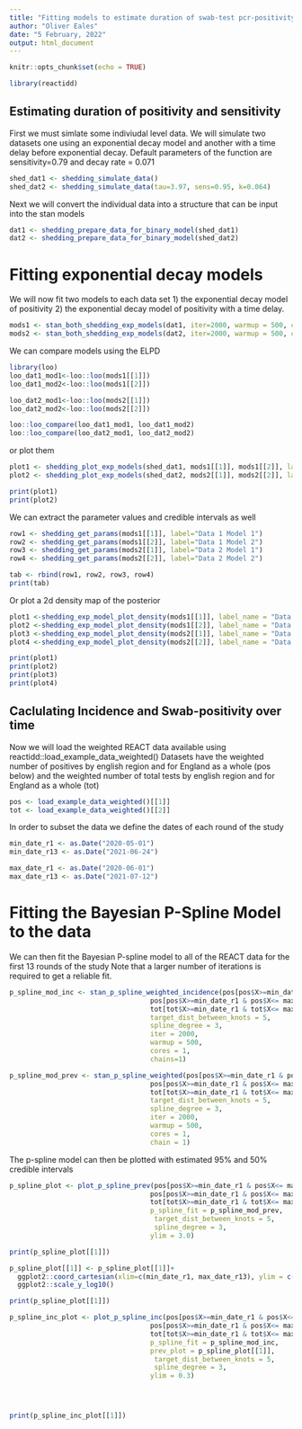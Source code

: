 ```yaml
---
title: "Fitting models to estimate duration of swab-test pcr-positivity"
author: "Oliver Eales"
date: "5 February, 2022"
output: html_document
---
```


```r
knitr::opts_chunk$set(echo = TRUE)
```

```r
library(reactidd)
```

## Estimating duration of positivity and sensitivity
First we must simlate some indiviudal level data. We will simulate two datasets one using an exponential decay model and another with a time delay before exponential decay. Default parameters of the function are sensitivity=0.79 and decay rate = 0.071
```r
shed_dat1 <- shedding_simulate_data()
shed_dat2 <- shedding_simulate_data(tau=3.97, sens=0.95, k=0.064)
```

Next we will convert the individual data into a structure that can be input into the stan models

```r
dat1 <- shedding_prepare_data_for_binary_model(shed_dat1)
dat2 <- shedding_prepare_data_for_binary_model(shed_dat2)
```

# Fitting exponential decay models
We will now fit two models to each data set 1) the exponential decay model of positivity 2) the exponential decay model of positivity with a time delay.

```r
mods1 <- stan_both_shedding_exp_models(dat1, iter=2000, warmup = 500, chains=1)
mods2 <- stan_both_shedding_exp_models(dat2, iter=2000, warmup = 500, chains=1)

```

We can compare models using the ELPD

```r
library(loo)
loo_dat1_mod1<-loo::loo(mods1[[1]])
loo_dat1_mod2<-loo::loo(mods1[[2]])

loo_dat2_mod1<-loo::loo(mods2[[1]])
loo_dat2_mod2<-loo::loo(mods2[[2]])

loo::loo_compare(loo_dat1_mod1, loo_dat1_mod2)
loo::loo_compare(loo_dat2_mod1, loo_dat2_mod2)


```

or plot them 
```r

plot1 <- shedding_plot_exp_models(shed_dat1, mods1[[1]], mods1[[2]], label_name = "Simulation1")
plot2 <- shedding_plot_exp_models(shed_dat2, mods2[[1]], mods2[[2]], label_name = "Simulation2")

print(plot1)
print(plot2)
```

We can extract the parameter values and credible intervals as well
```r
row1 <- shedding_get_params(mods1[[1]], label="Data 1 Model 1")
row2 <- shedding_get_params(mods1[[2]], label="Data 1 Model 2")
row3 <- shedding_get_params(mods2[[1]], label="Data 2 Model 1")
row4 <- shedding_get_params(mods2[[2]], label="Data 2 Model 2")

tab <- rbind(row1, row2, row3, row4)
print(tab)

```

Or plot a 2d density map of the posterior

```r

plot1 <-shedding_exp_model_plot_density(mods1[[1]], label_name = "Data 1 Model 1")
plot2 <-shedding_exp_model_plot_density(mods1[[2]], label_name = "Data 1 Model 2")
plot3 <-shedding_exp_model_plot_density(mods2[[1]], label_name = "Data 2 Model 1")
plot4 <-shedding_exp_model_plot_density(mods2[[2]], label_name = "Data 2 Model 2")

print(plot1)
print(plot2)
print(plot3)
print(plot4)

```

## Caclulating Incidence and Swab-positivity over time
Now we will load the weighted REACT data available using reactidd::load_example_data_weighted() 
Datasets have the weighted number of positives by english region and for England as a whole (pos below)
and the weighted number of total tests by english region and for England as a whole (tot)

```r
pos <- load_example_data_weighted()[[1]]
tot <- load_example_data_weighted()[[2]]
```

In order to subset the data we define the dates of each round of the study
```r
min_date_r1 <- as.Date("2020-05-01")
min_date_r13 <- as.Date("2021-06-24")

max_date_r1 <- as.Date("2020-06-01")
max_date_r13 <- as.Date("2021-07-12")
```



# Fitting the Bayesian P-Spline Model to the data
We can then fit the Bayesian P-spline model to all of the REACT data for the first 13 rounds of the study
Note that a larger number of iterations is required to get a reliable fit.

```r
p_spline_mod_inc <- stan_p_spline_weighted_incidence(pos[pos$X>=min_date_r1 & pos$X<= max_date_r13,]$X,
                                   pos[pos$X>=min_date_r1 & pos$X<= max_date_r13,]$England,
                                   tot[tot$X>=min_date_r1 & tot$X<= max_date_r13,]$England,
                                   target_dist_between_knots = 5,
                                   spline_degree = 3,
                                   iter = 2000,
                                   warmup = 500,
                                   cores = 1,
                                   chains=1)


```

```r
p_spline_mod_prev <- stan_p_spline_weighted(pos[pos$X>=min_date_r1 & pos$X<= max_date_r13,]$X,
                                   pos[pos$X>=min_date_r1 & pos$X<= max_date_r13,]$England,
                                   tot[tot$X>=min_date_r1 & tot$X<= max_date_r13,]$England,
                                   target_dist_between_knots = 5,
                                   spline_degree = 3,
                                   iter = 2000,
                                   warmup = 500,
                                   cores = 1,
                                   chain = 1)


```

The p-spline model can then be plotted with estimated 95% and 50% credible intervals
```r
p_spline_plot <- plot_p_spline_prev(pos[pos$X>=min_date_r1 & pos$X<= max_date_r13,]$X,
                                   pos[pos$X>=min_date_r1 & pos$X<= max_date_r13,]$England,
                                   tot[tot$X>=min_date_r1 & tot$X<= max_date_r13,]$England,
                                   p_spline_fit = p_spline_mod_prev, 
                                    target_dist_between_knots = 5,
                                    spline_degree = 3,
                                   ylim = 3.0)

print(p_spline_plot[[1]])

p_spline_plot[[1]] <- p_spline_plot[[1]]+
  ggplot2::coord_cartesian(xlim=c(min_date_r1, max_date_r13), ylim = c(0.01,3))+
  ggplot2::scale_y_log10()

print(p_spline_plot[[1]])


```

```r
p_spline_inc_plot <- plot_p_spline_inc(pos[pos$X>=min_date_r1 & pos$X<= max_date_r13,]$X,
                                   pos[pos$X>=min_date_r1 & pos$X<= max_date_r13,]$England,
                                   tot[tot$X>=min_date_r1 & tot$X<= max_date_r13,]$England,
                                   p_spline_fit = p_spline_mod_inc,
                                   prev_plot = p_spline_plot[[1]],
                                    target_dist_between_knots = 5,
                                    spline_degree = 3,
                                   ylim = 0.3)




print(p_spline_inc_plot[[1]])


```



